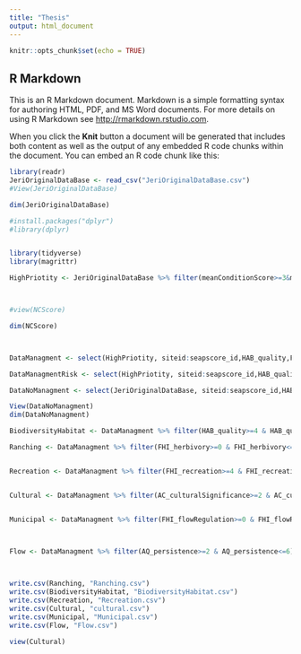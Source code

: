 ```yaml
---
title: "Thesis"
output: html_document
---
```


```r
knitr::opts_chunk$set(echo = TRUE)
```

## R Markdown

This is an R Markdown document. Markdown is a simple formatting syntax for authoring HTML, PDF, and MS Word documents. For more details on using R Markdown see <http://rmarkdown.rstudio.com>.

When you click the **Knit** button a document will be generated that includes both content as well as the output of any embedded R code chunks within the document. You can embed an R code chunk like this:


```r
library(readr)
JeriOriginalDataBase <- read_csv("JeriOriginalDataBase.csv")
#View(JeriOriginalDataBase)

dim(JeriOriginalDataBase)
```
```r
#install.packages("dplyr")
#library(dplyr)


library(tidyverse)
library(magrittr)

HighPriotity <- JeriOriginalDataBase %>% filter(meanConditionScore>=3&meanConditionScore<=5 & FHI_humanImpactRiskScore>=2 & FHI_humanImpactRiskScore<=4)



#view(NCScore)

dim(NCScore)




```

```r
DataManagment <- select(HighPriotity, siteid:seapscore_id,HAB_quality,FHI_herbivory,FHI_recreation,AC_culturalSignificance,FHI_flowRegulation, AQ_persistence,FHI_humanImpactRiskScore,meanConditionScore)

DataManagmentRisk <- select(HighPriotity, siteid:seapscore_id,HAB_quality,HAB_qualityRisk,FHI_herbivory,FHI_herbivoryRisk,FHI_recreation,FHI_recreationRisk,AC_culturalSignificance,AC_culturalSignificanceRisk,FHI_flowRegulation,FHI_flowRegulationRisk,AQ_persistence,AQ_persistenceRisk,FHI_humanImpactRiskScore,meanConditionScore)

```

```r
DataNoManagment <- select(JeriOriginalDataBase, siteid:seapscore_id,HAB_quality,FHI_herbivory,FHI_recreation,AC_culturalSignificance,FHI_flowRegulation, AQ_persistence,meanConditionScore, meanConditionRiskScore,FHI_humanImpactRiskScore) 
```


```r
View(DataNoManagment)
dim(DataNoManagment)
```
```r
BiodiversityHabitat <- DataManagment %>% filter(HAB_quality>=4 & HAB_quality<=6) %>% drop_na(HAB_quality)

Ranching <- DataManagment %>% filter(FHI_herbivory>=0 & FHI_herbivory<=5) %>% drop_na(FHI_herbivory)


Recreation <- DataManagment %>% filter(FHI_recreation>=4 & FHI_recreation<=6) %>% drop_na(FHI_recreation)


Cultural <- DataManagment %>% filter(AC_culturalSignificance>=2 & AC_culturalSignificance<=6) %>% drop_na(AC_culturalSignificance)


Municipal <- DataManagment %>% filter(FHI_flowRegulation>=0 & FHI_flowRegulation<=5) %>% drop_na(FHI_flowRegulation)



Flow <- DataManagment %>% filter(AQ_persistence>=2 & AQ_persistence<=6)

                         
```

```r
write.csv(Ranching, "Ranching.csv")
write.csv(BiodiversityHabitat, "BiodiversityHabitat.csv")
write.csv(Recreation, "Recreation.csv")
write.csv(Cultural, "cultural.csv")
write.csv(Municipal, "Municipal.csv")
write.csv(Flow, "Flow.csv")
```


```r
view(Cultural)
```


